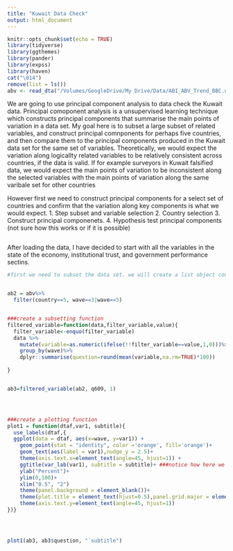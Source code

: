 ```yaml
---
title: "Kuwait Data Check"
output: html_document
---
```


```r
knitr::opts_chunk$set(echo = TRUE)
library(tidyverse)
library(ggthemes)
library(pander)
library(expss)
library(haven)
cat("\014") 
remove(list = ls()) 
abv <- read_dta("/Volumes/GoogleDrive/My Drive/Data/ABI_ABV_Trend_BBC.dta")
```

We are going to use principal component analysis to data check the Kuwait data. Principal comoponent analysis is a unsupervised learning technique which constructs principal components that summarise the main points of variation in a data set. My goal here is to subset a large subset of related variables, and construct principal comnponents for perhaps five countries, and then compare them to the principal components produced in the Kuwait data set for the same set of variables. Theoretically, we would expect the variation along logicallty related variables to be relatively consistent across countries, if the data is valid. If for example surveyors in Kuwait falsified data, we would expect the main points of variation to be inconsistent along the selected variables with the main points of variation along the same varibale set for other countries

However first we need to construct principal components for a select set of countries and confirm that the variation along key components is what we would expect. 
1. Step subset and variable selection
2. Country selection
3. Construct principal componenets.
4. Hypothesis test principal components (not sure how this works or if it is possible)



```r
```

After loading the data, I have decided to start with all the variables in the state of the economy, institutional trust, and government performance sectins. 

```r
#first we need to subset the data set. we will create a list object containing all of the variables we want to work with. 


ab2 = abv%>%
  filter(country==5, wave==3|wave==5)


###create a subsetting function
filtered_variable=function(data,filter_variable,value){
  filter_variable<-enquo(filter_variable)
  data %>%
    mutate(variable=as.numeric(ifelse(!!filter_variable==value,1,0)))%>%
    group_by(wave)%>%
    dplyr::summarise(question=round(mean(variable,na.rm=TRUE)*100))
  
}


ab3=filtered_variable(ab2, q609, 1)




###create a plotting function
plot1 = function(dtaf,var1, subtitle){
  use_labels(dtaf,{
  ggplot(data = dtaf, aes(x=wave, y=var1)) + 
    geom_point(stat = "identity", color ='orange', fill='orange')+ 
    geom_text(aes(label = var1),nudge_y = 2.5)+
    theme(axis.text.x=element_text(angle=45, hjust=1)) +
    ggtitle(var_lab(var1), subtitle = subtitle)+ ###notice how here we call Var_lab(var1) inside the function to import the variable label as the title of the graph
    ylab("Percent")+
    ylim(0,100)+
    xlim("0.5", "2")
    theme(panel.background = element_blank())+
    theme(plot.title = element_text(hjust=0.5),panel.grid.major = element_blank(), panel.grid.minor = element_blank())+
    theme(axis.text.y=element_text(angle=45, hjust=1))
})}




plot1(ab3, ab3$question, "`subtitle")








```